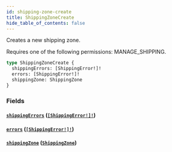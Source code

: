```yaml
---
id: shipping-zone-create
title: ShippingZoneCreate
hide_table_of_contents: false
---
```


Creates a new shipping zone.

Requires one of the following permissions: MANAGE_SHIPPING.

```graphql
type ShippingZoneCreate {
  shippingErrors: [ShippingError!]!
  errors: [ShippingError!]!
  shippingZone: ShippingZone
}
```

### Fields

#### [`shippingErrors`](#) ([`[ShippingError!]!`](../../../developer/api-reference/objects/shipping-error))

#### [`errors`](#) ([`[ShippingError!]!`](../../../developer/api-reference/objects/shipping-error))

#### [`shippingZone`](#) ([`ShippingZone`](../../../developer/api-reference/objects/shipping-zone))
